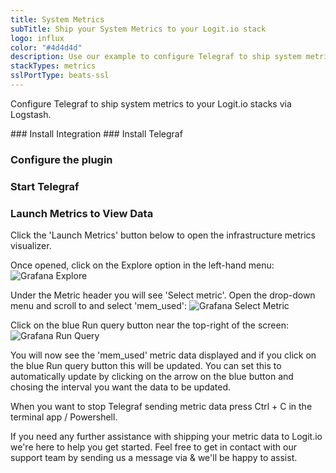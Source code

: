 ```yaml
---
title: System Metrics
subTitle: Ship your System Metrics to your Logit.io stack
logo: influx
color: "#4d4d4d"
description: Use our example to configure Telegraf to ship system metrics to your Logit.io stacks. Configure Telegraf to send system metrics to Logstash or Elastic.
stackTypes: metrics
sslPortType: beats-ssl
---
```


Configure Telegraf to ship system metrics to your Logit.io stacks via Logstash.

<Steps>
  ### Install Integration
  <InstallIntegration/>
  ### Install Telegraf

  <InstallTelegraf />

  ### Configure the plugin

  <TelegrafPlugin />

  ### Start Telegraf

  <StartTelegraf />

  ### Launch Metrics to View Data

  Click the 'Launch Metrics' button below to open the infrastructure metrics visualizer. 
  
  <LaunchVisualizer type="metrics" />
  
  Once opened, click on the Explore option in the left-hand menu:
  ![Grafana Explore](@/images/integrations/system-metrics/grafana-explore.png)
  
  Under the Metric header you will see 'Select metric'. Open the drop-down menu 
  and scroll to and select 'mem_used':
  ![Grafana Select Metric](@/images/integrations/system-metrics/grafana-metric.png)

  Click on the blue Run query button near the top-right of the screen:
  ![Grafana Run Query](@/images/integrations/system-metrics/grafana-run-query.png)

  You will now see the 'mem_used' metric data displayed and if you click on the blue Run query button this will be updated.
  You can set this to automatically update by clicking on the arrow on the blue button and chosing the interval you want the 
  data to be updated.

  When you want to stop Telegraf sending metric data press Ctrl + C in the terminal app / Powershell.

</Steps>

If you need any further assistance with shipping your metric data to Logit.io we're here to help you get started. 
Feel free to get in contact with our support team by sending us a message via <IntercomButton text="live chat" /> 
& we'll be happy to assist.